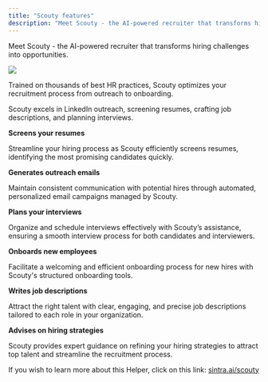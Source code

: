 ```yaml
---
title: "Scouty features"
description: "Meet Scouty - the AI-powered recruiter that transforms hiring challenges into opportunities."
---
```


Meet Scouty - the AI-powered recruiter that transforms hiring challenges into opportunities. 

![](https://downloads.intercomcdn.com/i/o/1114409179/b9f5f05400ca9ed91ef607cc/image.png?expires=1754573400&signature=e969129db2dbb9784fef30c2d0ef1c347af33fc87f01e3957c7025f7ddd3c99f&req=dSEmEs1%2BlIBYUPMW1HO4zXAmDavDYXLLTPmaKTKfKM0eEP6SJa1SDz9PDt2u%0AVE%2BC%0A)

Trained on thousands of best HR practices, Scouty optimizes your recruitment process from outreach to onboarding.

Scouty excels in LinkedIn outreach, screening resumes, crafting job descriptions, and planning interviews.


**Screens your resumes**

Streamline your hiring process as Scouty efficiently screens resumes, identifying the most promising candidates quickly.

**Generates outreach emails**

Maintain consistent communication with potential hires through automated, personalized email campaigns managed by Scouty.

**Plans your interviews**

Organize and schedule interviews effectively with Scouty’s assistance, ensuring a smooth interview process for both candidates and interviewers.

**Onboards new employees**

Facilitate a welcoming and efficient onboarding process for new hires with Scouty's structured onboarding tools.

**Writes job descriptions**

Attract the right talent with clear, engaging, and precise job descriptions tailored to each role in your organization.

**Advises on hiring strategies**

Scouty provides expert guidance on refining your hiring strategies to attract top talent and streamline the recruitment process.

If you wish to learn more about this Helper, click on this link: [sintra.ai/scouty](https://sintra.ai/scouty)